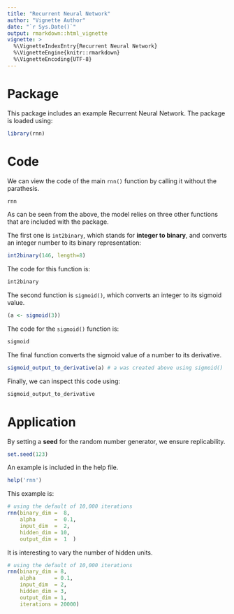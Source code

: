 ```yaml
---
title: "Recurrent Neural Network"
author: "Vignette Author"
date: "`r Sys.Date()`"
output: rmarkdown::html_vignette
vignette: >
  %\VignetteIndexEntry{Recurrent Neural Network}
  %\VignetteEngine{knitr::rmarkdown}
  %\VignetteEncoding{UTF-8}
---
```


# Package

This package includes an example Recurrent Neural Network.
The package is loaded using:

```r
library(rnn)
```

# Code

We can view the code of the main `rnn()` function by calling it without the parathesis.

```r
rnn
```

As can be seen from the above, the model relies on three other functions that are included with the package.

The first one is `int2binary`, which stands for **integer to binary**, and converts an integer number to its binary representation:

```r
int2binary(146, length=8)
```

The code for this function is:

```r
int2binary
```

The second function is `sigmoid()`, which converts an integer to its sigmoid value.

```r
(a <- sigmoid(3))
```

The code for the `sigmoid()` function is:

```r
sigmoid
```

The final function converts the sigmoid value of a number to its derivative.

```r
sigmoid_output_to_derivative(a) # a was created above using sigmoid()
```

Finally, we can inspect this code using:

```r
sigmoid_output_to_derivative
```

# Application

By setting a **seed** for the random number generator, we ensure replicability.

```r
set.seed(123)
```

An example is included in the help file.

```r
help('rnn')
```

This example is:

```r
# using the default of 10,000 iterations
rnn(binary_dim =  8,
    alpha      =  0.1,
    input_dim  =  2,
    hidden_dim = 10,
    output_dim =  1  )
```

It is interesting to vary the number of hidden units.

```r
# using the default of 10,000 iterations
rnn(binary_dim = 8,
    alpha      = 0.1,
    input_dim  = 2,
    hidden_dim = 3,
    output_dim = 1,
    iterations = 20000)
```

